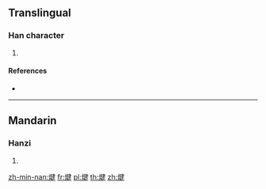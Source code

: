{{character info/new}}
==Translingual==

===Han character===
{{Han char|rn=86|rad=火|as=09|sn=13|four=95840|canj=FNKQ}}

# {{defn|Han|sort=火09}}

====References====
* {{Han ref|kx=0677.240|dkj=19216|hdz=32211.070|uh=7161|ud=29025|bh=DE76|bd=56950}}

----

==Mandarin==

===Hanzi===
{{cmn-hanzi|pin=[[xìn]] ([[xin4]]), [[xiū]] ([[xiu1]]), [[xù]] ([[xu4]])|wg=hsin<sup>4</sup>, hsiu<sup>1</sup>, hsü<sup>4</sup>}}

# {{defn|lang=cmn|sort=火09}}

[[zh-min-nan:煡]]
[[fr:煡]]
[[pl:煡]]
[[th:煡]]
[[zh:煡]]